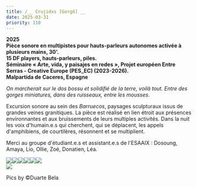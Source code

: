 ```yaml
---
title: /__ Crujidxs [Gorgô] __
date: 2025-03-31
priority: 110
---
```

**2025**\
**Pièce sonore en multipistes pour hauts-parleurs autonomes activée à plusieurs mains, 30'.** \
**15 DF players, hauts-parleurs, piles.**\
**Séminaire « Arte, vida, y paisajes en redes », Projet européen Entre Serras - Creative Europe (PES\_EC) (2023-2026). \
Malpartida de Caceres, Espagne**

*On marcherait sur le dos bossu et solidifié de la terre, voilà tout. Entre des gorges miniatures, dans des ruisseaux, entre les mousses.*

Excursion sonore au sein des *Barruecos*, paysages sculpturaux issus de grandes veines granitiques. La pièce est réalisé en lien étroit aux présences environnantes et aux bruissements de leurs multiples activités. Dans la nuit les voix d'humain.e.s qui cherchent, qui se déplacent, les appels d'amphibiens, de courtilères, résonnent et se multiplient.

Merci au groupe d'étudiant.e.s et assistant.e.s de l'ESAAIX : Dosoung, Amaya, Lio, Ollie, Zoé, Donatien, Léa.

![](src/assets/images/projects/crujidxs-gorgo/credit_duarte_bela_dg1589199_WEB.jpg)![](src/assets/images/projects/crujidxs-gorgo/credit_duarte_bela_dg1589215_WEB.jpg)![](src/assets/images/projects/crujidxs-gorgo/credit_duarte_bela_dg1589239_WEB.jpg)![](src/assets/images/projects/crujidxs-gorgo/credit_duarte_bela_dg1589234_WEB.jpg)![](src/assets/images/projects/crujidxs-gorgo/credit_duarte_bela_dg1589264_WEB.jpg)![](src/assets/images/projects/crujidxs-gorgo/credit_duarte_bela_dg1589261_WEB.jpg)\
![](src/assets/images/projects/crujidxs-gorgo/IMG_0031_WEB.jpg)

Pics by ©Duarte Bela
